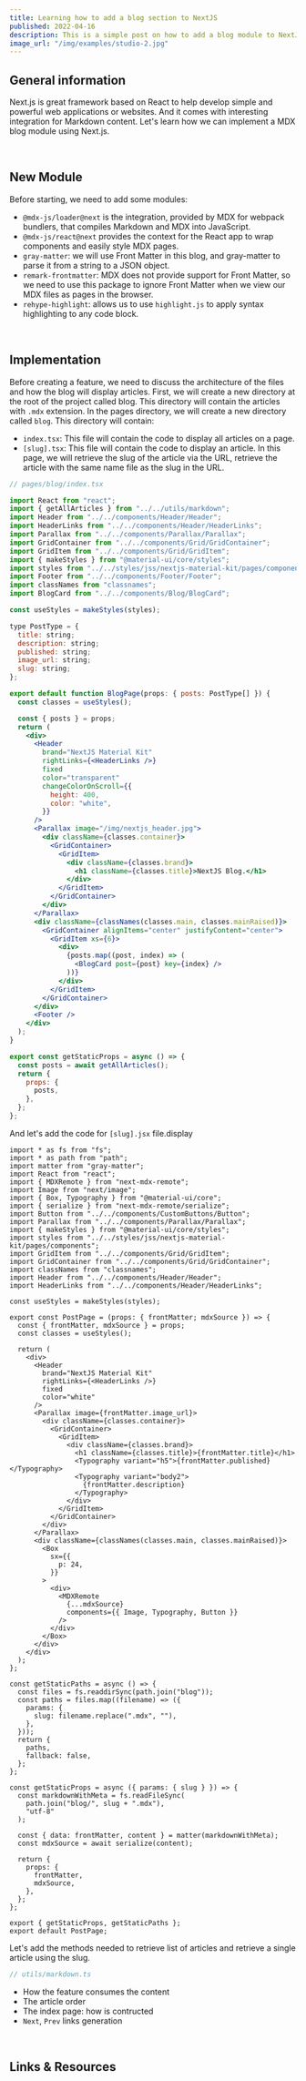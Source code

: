 ```yaml
---
title: Learning how to add a blog section to NextJS
published: 2022-04-16
description: This is a simple post on how to add a blog module to NextJS.
image_url: "/img/examples/studio-2.jpg"
---
```


## General information

Next.js is great framework based on React to help develop simple and powerful web applications or websites. And it comes
with interesting integration for Markdown content. Let's learn how we can implement a MDX blog module using Next.js.

<br />

## New Module

Before starting, we need to add some modules:
- `@mdx-js/loader@next` is the integration, provided by MDX for webpack bundlers, that compiles Markdown and MDX
into JavaScript.
- `@mdx-js/react@next` provides the context for the React app to wrap components and easily style MDX pages.
- `gray-matter`: we will use Front Matter in this blog, and gray-matter to parse it from a string to a JSON object.
- `remark-frontmatter`: MDX does not provide support for Front Matter, so we need to use this package to ignore
Front Matter when we view our MDX files as pages in the browser.
- `rehype-highlight`: allows us to use `highlight.js` to apply syntax highlighting to any code block.
<br />

## Implementation

Before creating a feature, we need to discuss the architecture of the files and how the blog will display articles. First,
we will create a new directory at the root of the project called blog. This directory will contain the articles with `.mdx`
extension. In the pages directory, we will create a new directory called `blog`. This directory will contain:
- `index.tsx`: This file will contain the code to display all articles on a page.
- `[slug].tsx`: This file will contain the code to display an article. In this page, we will retrieve the slug of the
article via the URL, retrieve the article with the same name file as the slug in the URL.

```jsx
// pages/blog/index.tsx

import React from "react";
import { getAllArticles } from "../../utils/markdown";
import Header from "../../components/Header/Header";
import HeaderLinks from "../../components/Header/HeaderLinks";
import Parallax from "../../components/Parallax/Parallax";
import GridContainer from "../../components/Grid/GridContainer";
import GridItem from "../../components/Grid/GridItem";
import { makeStyles } from "@material-ui/core/styles";
import styles from "../../styles/jss/nextjs-material-kit/pages/components";
import Footer from "../../components/Footer/Footer";
import classNames from "classnames";
import BlogCard from "../../components/Blog/BlogCard";

const useStyles = makeStyles(styles);

type PostType = {
  title: string;
  description: string;
  published: string;
  image_url: string;
  slug: string;
};

export default function BlogPage(props: { posts: PostType[] }) {
  const classes = useStyles();

  const { posts } = props;
  return (
    <div>
      <Header
        brand="NextJS Material Kit"
        rightLinks={<HeaderLinks />}
        fixed
        color="transparent"
        changeColorOnScroll={{
          height: 400,
          color: "white",
        }}
      />
      <Parallax image="/img/nextjs_header.jpg">
        <div className={classes.container}>
          <GridContainer>
            <GridItem>
              <div className={classes.brand}>
                <h1 className={classes.title}>NextJS Blog.</h1>
              </div>
            </GridItem>
          </GridContainer>
        </div>
      </Parallax>
      <div className={classNames(classes.main, classes.mainRaised)}>
        <GridContainer alignItems="center" justifyContent="center">
          <GridItem xs={6}>
            <div>
              {posts.map((post, index) => (
                <BlogCard post={post} key={index} />
              ))}
            </div>
          </GridItem>
        </GridContainer>
      </div>
      <Footer />
    </div>
  );
}

export const getStaticProps = async () => {
  const posts = await getAllArticles();
  return {
    props: {
      posts,
    },
  };
};
```

And let's add the code for `[slug].jsx` file.display

```tsx
import * as fs from "fs";
import * as path from "path";
import matter from "gray-matter";
import React from "react";
import { MDXRemote } from "next-mdx-remote";
import Image from "next/image";
import { Box, Typography } from "@material-ui/core";
import { serialize } from "next-mdx-remote/serialize";
import Button from "../../components/CustomButtons/Button";
import Parallax from "../../components/Parallax/Parallax";
import { makeStyles } from "@material-ui/core/styles";
import styles from "../../styles/jss/nextjs-material-kit/pages/components";
import GridItem from "../../components/Grid/GridItem";
import GridContainer from "../../components/Grid/GridContainer";
import classNames from "classnames";
import Header from "../../components/Header/Header";
import HeaderLinks from "../../components/Header/HeaderLinks";

const useStyles = makeStyles(styles);

export const PostPage = (props: { frontMatter; mdxSource }) => {
  const { frontMatter, mdxSource } = props;
  const classes = useStyles();

  return (
    <div>
      <Header
        brand="NextJS Material Kit"
        rightLinks={<HeaderLinks />}
        fixed
        color="white"
      />
      <Parallax image={frontMatter.image_url}>
        <div className={classes.container}>
          <GridContainer>
            <GridItem>
              <div className={classes.brand}>
                <h1 className={classes.title}>{frontMatter.title}</h1>
                <Typography variant="h5">{frontMatter.published}</Typography>
                <Typography variant="body2">
                  {frontMatter.description}
                </Typography>
              </div>
            </GridItem>
          </GridContainer>
        </div>
      </Parallax>
      <div className={classNames(classes.main, classes.mainRaised)}>
        <Box
          sx={{
            p: 24,
          }}
        >
          <div>
            <MDXRemote
              {...mdxSource}
              components={{ Image, Typography, Button }}
            />
          </div>
        </Box>
      </div>
    </div>
  );
};

const getStaticPaths = async () => {
  const files = fs.readdirSync(path.join("blog"));
  const paths = files.map((filename) => ({
    params: {
      slug: filename.replace(".mdx", ""),
    },
  }));
  return {
    paths,
    fallback: false,
  };
};

const getStaticProps = async ({ params: { slug } }) => {
  const markdownWithMeta = fs.readFileSync(
    path.join("blog/", slug + ".mdx"),
    "utf-8"
  );

  const { data: frontMatter, content } = matter(markdownWithMeta);
  const mdxSource = await serialize(content);

  return {
    props: {
      frontMatter,
      mdxSource,
    },
  };
};

export { getStaticProps, getStaticPaths };
export default PostPage;
```

Let's add the methods needed to retrieve list of articles and retrieve a single article using the slug.

```ts
// utils/markdown.ts

```

- How the feature consumes the content
- The article order
- The index page: how is contructed
- `Next`, `Prev` links generation

<br />

## Links & Resources
